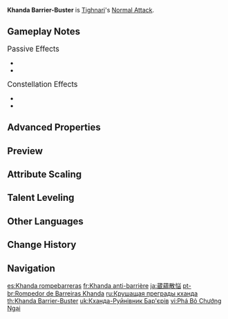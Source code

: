 {{Talent Infobox
|image         = Talent Khanda Barrier-Buster.png
|character     = Tighnari
|type          = Normal Attack
|info          = '''Normal Attack'''<br>Performs up to 4 consecutive shots with a bow.<br><br>'''Charged Attack'''<br>Performs a more precise '''Aimed Shot''' with increased DMG.<br>While aiming, the power of Dendro will accumulate on the arrowhead before the arrow is fired. Has different effects based on how long the energy has been charged:<ul><li>Charge Level 1: Fires off an arrow carrying the power of flora that deals {{Color|Dendro DMG}}.</li><li>Charge Level 2: Fires off a Wreath Arrow that deals {{Color|Dendro DMG}}. Upon hit, the Wreath Arrow will create 4 Clusterbloom Arrows that will track nearby opponents automatically and deal {{Color|Dendro DMG}}.</li></ul><br>'''Plunging Attack'''<br>Fires off a shower of arrows in mid-air before falling and striking the ground, dealing [[AoE]] DMG upon impact.
|hit1          = 44.6–94.5%
|hit2          = 42–88.8%
|hit3          = 26.5×2–56×2%
|hit4          = 68.6–145.2%
|aimed         = 43.9–92.8%
|chargedattr   = Level 1 Aimed Shot
|charged       = 124–235.6%
|chargedattr2  = Wreath Arrow DMG
|charged2      = 87.2–165.7%
|chargedattr3  = Clusterbloom Arrow DMG
|charged3      = 38.6–73.3%
|plunge        = 56.8–120.3%
|plungeLow     = 113.6–240.5%
|plungeHigh    = 141.9–300.4%
|utility1      = Charge Level
|utility2      = Charged Attack
|scale_att1    = ATK
}}
'''Khanda Barrier-Buster''' is [[Tighnari]]'s [[Normal Attack]].

==Gameplay Notes==
;<big>Passive Effects</big>
* {{Talent Note|character=Tighnari|talent=Khanda Barrier-Buster|ascension|1|Keen Sight}}
* {{Talent Note|character=Tighnari|talent=Khanda Barrier-Buster|ascension|2|Scholarly Blade}}

;<big>Constellation Effects</big>
* {{Talent Note|constellation|1|Beginnings Determined at the Roots}}
* {{Talent Note|constellation|6|Karma Adjudged From the Leaden Fruit}}

==Advanced Properties==
{{Advanced Properties
|title   = Normal Attack 1-Hit
|gu      = &mdash;
|icdtag  = none
|poise   = 16.5
|impulse = 1

|title2   = Normal Attack 2-Hit
|gu2      = &mdash;
|icdtag2  = none
|poise2   = 15.9
|impulse2 = 1

|title3   = Normal Attack 3-Hit A
|gu3      = &mdash;
|icdtag3  = none
|poise3   = 9.75
|impulse3 = 1

|title4   = Normal Attack 3-Hit B
|gu4      = &mdash;
|icdtag4  = none
|poise4   = 9.75
|impulse4 = 1

|title5   = Normal Attack 4-Hit
|gu5      = &mdash;
|icdtag5  = none
|poise5   = 25.5
|impulse5 = 1

|title6   = Aimed Shot
|gu6      = &mdash;
|icdtag6  = none
|poise6   = 10
|impulse6 = 2

|title7   = Aimed Shot (Hit Weak Spot)
|gu7      = &mdash;
|icdtag7  = none
|poise7   = 30
|impulse7 = 5

|title8   = Fully-Charged Aimed Shot
|gu8      = 1U<br><small>(w/ [[Dropoff]])</small>
|icdtag8  = none
|poise8   = 20
|impulse8 = 2

|title9   = Fully-Charged Aimed Shot (Hit Weak Spot)
|gu9      = 1U<br><small>(w/ Dropoff)</small>
|icdtag9  = none
|poise9   = 60
|impulse9 = 5

|title10   = Wreath Arrow
|gu10      = 1U<br><small>(w/ Dropoff)</small>
|icdtag10  = none
|poise10   = 30
|impulse10 = 2

|title11   = Wreath Arrow (Hit Weak Spot)
|gu11      = 1U<br><small>(w/ Dropoff)</small>
|icdtag11  = none
|poise11   = 60
|impulse11 = 5

|title12   = Clusterbloom Arrow
|gu12      = 1U
|icdtag12  = Charged Attack
|icdtype12 = 2.5s/4 Hits
|poise12   = 20
|impulse12 = 3
}}

==Preview==
{{Preview
|file1    = Khanda Barrier-Buster Normal Preview
|caption1 = Normal Attack

|file2    = Khanda Barrier-Buster Charged 1 Preview
|caption2 = Charged Attack Level 1

|file3    = Khanda Barrier-Buster Charged 2 Preview
|caption3 = Charged Attack Level 2

|file4    = Khanda Barrier-Buster Plunging Preview
|caption4 = Plunging Attack
}}

==Attribute Scaling==
{{Talent Scaling
|talentType=Normal Attack
|levels=11
|order=hit1,hit2,hit3,hit4,charged_title,aimed,fully-chargedaimedshot,wreatharrowdmg,clusterbloomarrowdmg,plunge_title,plunge,plungelow,plungehigh
|titles=1-Hit DMG (%),2-Hit DMG (%),3-Hit DMG (%),4-Hit DMG (%),Charged Attack,Aimed Shot (%),Level 1 Aimed Shot (%),Wreath Arrow DMG (%),Clusterbloom Arrow DMG (%),Plunging Attack,Plunge DMG (%),Low Plunge DMG (%),High Plunge DMG (%)
|hit1_1=44.63
|hit1_2=48.27
|hit1_3=51.9
|hit1_4=57.09
|hit1_5=60.72
|hit1_6=64.88
|hit1_7=70.58
|hit1_8=76.29
|hit1_9=82
|hit1_10=88.23
|hit1_11=94.46
|hit2_1=41.97
|hit2_2=45.38
|hit2_3=48.8
|hit2_4=53.68
|hit2_5=57.1
|hit2_6=61
|hit2_7=66.37
|hit2_8=71.74
|hit2_9=77.1
|hit2_10=82.96
|hit2_11=88.82
|hit3_1=26.45×2
|hit3_2=28.6×2
|hit3_3=30.75×2
|hit3_4=33.83×2
|hit3_5=35.98×2
|hit3_6=38.44×2
|hit3_7=41.82×2
|hit3_8=45.2×2
|hit3_9=48.59×2
|hit3_10=52.28×2
|hit3_11=55.96×2
|hit4_1=68.63
|hit4_2=74.21
|hit4_3=79.8
|hit4_4=87.78
|hit4_5=93.37
|hit4_6=99.75
|hit4_7=108.53
|hit4_8=117.31
|hit4_9=126.08
|hit4_10=135.66
|hit4_11=145.24
|aimed_1=43.86
|aimed_2=47.43
|aimed_3=51
|aimed_4=56.1
|aimed_5=59.67
|aimed_6=63.75
|aimed_7=69.36
|aimed_8=74.97
|aimed_9=80.58
|aimed_10=86.7
|aimed_11=92.82
|fully-chargedaimedshot_1=124
|fully-chargedaimedshot_2=133.3
|fully-chargedaimedshot_3=142.6
|fully-chargedaimedshot_4=155
|fully-chargedaimedshot_5=164.3
|fully-chargedaimedshot_6=173.6
|fully-chargedaimedshot_7=186
|fully-chargedaimedshot_8=198.4
|fully-chargedaimedshot_9=210.8
|fully-chargedaimedshot_10=223.2
|fully-chargedaimedshot_11=235.6
|wreatharrowdmg_1=87.2
|wreatharrowdmg_2=93.74
|wreatharrowdmg_3=100.28
|wreatharrowdmg_4=109
|wreatharrowdmg_5=115.54
|wreatharrowdmg_6=122.08
|wreatharrowdmg_7=130.8
|wreatharrowdmg_8=139.52
|wreatharrowdmg_9=148.24
|wreatharrowdmg_10=156.96
|wreatharrowdmg_11=165.68
|clusterbloomarrowdmg_1=38.6
|clusterbloomarrowdmg_2=41.49
|clusterbloomarrowdmg_3=44.39
|clusterbloomarrowdmg_4=48.25
|clusterbloomarrowdmg_5=51.14
|clusterbloomarrowdmg_6=54.04
|clusterbloomarrowdmg_7=57.9
|clusterbloomarrowdmg_8=61.76
|clusterbloomarrowdmg_9=65.62
|clusterbloomarrowdmg_10=69.48
|clusterbloomarrowdmg_11=73.34
|plunge_1=56.83
|plunge_2=61.45
|plunge_3=66.08
|plunge_4=72.69
|plunge_5=77.31
|plunge_6=82.6
|plunge_7=89.87
|plunge_8=97.14
|plunge_9=104.41
|plunge_10=112.34
|plunge_11=120.27
|plungelow_1=113.63
|plungelow_2=122.88
|plungelow_3=132.13
|plungelow_4=145.35
|plungelow_5=154.59
|plungelow_6=165.17
|plungelow_7=179.7
|plungelow_8=194.23
|plungelow_9=208.77
|plungelow_10=224.62
|plungelow_11=240.48
|plungehigh_1=141.93
|plungehigh_2=153.49
|plungehigh_3=165.04
|plungehigh_4=181.54
|plungehigh_5=193.1
|plungehigh_6=206.3
|plungehigh_7=224.45
|plungehigh_8=242.61
|plungehigh_9=260.76
|plungehigh_10=280.57
|plungehigh_11=300.37
}}

==Talent Leveling==
{{Talent Upgrade|Tighnari}}

==Other Languages==
{{Other Languages
|en      = Khanda Barrier-Buster
|zhs     = 藏蕴破障
|zhs_rm  = Cángyùn Pòzhàng
|zht     = 藏蘊破障
|zht_rm  = Cángyùn Pòzhàng
|zh_tl   = Barrier-Breaking {{w|Skandha}}
|ja      = 蔵蘊散悩
|ja_rm   = Zouun Sannou{{Assumed}}{{sino|ja}}<!--Regard that reading with great suspicion-->
|ja_tl   = Barrier-Breaking {{w|Skandha}}
|ko      = {{tt|장벽|障壁}}을 깨는 {{tt|온|蘊}}
|ko_rm   = Jangbyeok-eul Kkaeneun On
|ko_tl   = Barrier Breaking {{w|Skandha}}
|es      = Khanda rompebarreras
|es_tl   = Barrier-Breaking Khanda
|fr      = Khanda anti-barrière
|fr_tl   = Anti-Barrier Khanda
|ru      = Крушащая преграды кханда
|ru_tl   = Barrier-Shattering Khanda
|th      = Khanda Barrier-Buster
|vi      = Phá Bỏ Chướng Ngại
|vi_tl   = 
|de      = Khanda-Barrieren-Zerstörer
|de_tl   = Khanda Barrier Destroyer
|id      = Khanda Barrier-Buster
|pt      = Rompedor de Barreiras Khanda
|pt_tl   = Khanda Barrier Breaker
|tr      = Khanda Bariyer Kırıcı
|tr_tl   = Khanda Barrier Breaker
|it      = Khanda rompibarriere
|it_tl   = Barrier-Breaking Khanda
}}

==Change History==
{{Change History|3.0}}

==Navigation==
{{Talent Navbox|Tighnari}}

[[es:Khanda rompebarreras]]
[[fr:Khanda anti-barrière]]
[[ja:蔵蘊散悩]]
[[pt-br:Rompedor de Barreiras Khanda]]
[[ru:Крушащая преграды кханда]]
[[th:Khanda Barrier-Buster]]
[[uk:Кханда-Руйнівник Бар'єрів]]
[[vi:Phá Bỏ Chướng Ngại]]